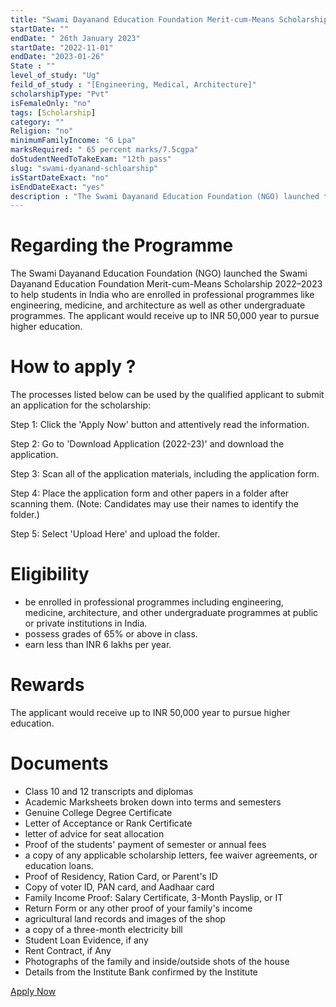 ```yaml
---
title: "Swami Dayanand Education Foundation Merit-cum-Means Scholarship 2022-23"
startDate: ""
endDate: " 26th January 2023"
startDate: "2022-11-01"
endDate: "2023-01-26"
State : ""
level_of_study: "Ug"
feild_of_study : "[Engineering, Medical, Architecture]"
scholarshipType: "Pvt"
isFemaleOnly: "no"
tags: [Scholarship]
category: ""
Religion: "no"
minimumFamilyIncome: "6 Lpa"
marksRequired: " 65 percent marks/7.5cgpa"
doStudentNeedToTakeExam: "12th pass"
slug: "swami-dyanand-schloarship"
isStartDateExact: "no"
isEndDateExact: "yes"
description : "The Swami Dayanand Education Foundation (NGO) launched the Swami Dayanand Education Foundation Merit-cum-Means Scholarship 2022–2023 to help students in India who are enrolled in professional programmes like engineering."
---
```

                         
# Regarding the Programme

The Swami Dayanand Education Foundation (NGO) launched the Swami Dayanand Education Foundation Merit-cum-Means Scholarship 2022–2023 to help students in India who are enrolled in professional programmes like engineering, medicine, and architecture as well as other undergraduate programmes.
The applicant would receive up to INR 50,000 year to pursue higher education.

# How to apply ?

The processes listed below can be used by the qualified applicant to submit an application for the scholarship:

Step 1: Click the 'Apply Now' button and attentively read the information.

Step 2: Go to 'Download Application (2022-23)' and download the application.

Step 3: Scan all of the application materials, including the application form.

Step 4: Place the application form and other papers in a folder after scanning them. (Note: Candidates may use their names to identify the folder.)

Step 5: Select 'Upload Here' and upload the folder.

# Eligibility

- be enrolled in professional programmes including engineering, medicine, architecture, and other undergraduate programmes at public or private institutions in India.
- possess grades of 65% or above in class.
- earn less than INR 6 lakhs per year.

# Rewards

The applicant would receive up to INR 50,000 year to pursue higher education.

# Documents

- Class 10 and 12 transcripts and diplomas
- Academic Marksheets broken down into terms and semesters
- Genuine College Degree Certificate
- Letter of Acceptance or Rank Certificate
- letter of advice for seat allocation
- Proof of the students' payment of semester or annual fees
- a copy of any applicable scholarship letters, fee waiver agreements, or education loans.
- Proof of Residency, Ration Card, or Parent's ID
- Copy of voter ID, PAN card, and Aadhaar card
- Family Income Proof: Salary Certificate, 3-Month Payslip, or IT
- Return Form or any other proof of your family's income
- agricultural land records and images of the shop
- a copy of a three-month electricity bill
- Student Loan Evidence, if any
- Rent Contract, if Any
- Photographs of the family and inside/outside shots of the house
- Details from the Institute Bank confirmed by the Institute

[Apply Now](https://www.swamidayanand.org/)

